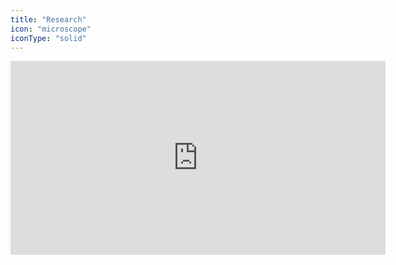 ```yaml
---
title: "Research"
icon: "microscope"
iconType: "solid"
---
```


<iframe
  width="600"
  height="310"
  src="https://d8ts56gtwtyh1.cloudfront.net/docs/warehouse/buckets.mp4"
  title="Research"
  frameborder="0"
  allow="accelerometer; autoplay; muted"
  allowfullscreen
  autoplay
  muted
></iframe> 